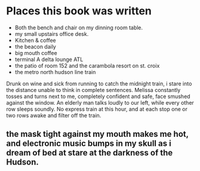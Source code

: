 # Places this book was written

- Both the bench and chair on my dinning room table.
- my small upstairs office desk.
- Kitchen & coffee
- the beacon daily
- big mouth coffee
- terminal A delta lounge ATL
- the patio of room 152 and the carambola resort on st. croix
- the metro north hudson line train

Drunk on wine and sick from running to catch the midnight train, i stare into the distance unable to think in complete sentences. Melissa constantly tosses and turns next to me, completely confident and safe, face smushed against the window. An elderly man talks loudly to our left, while every other row sleeps soundly. No express train at this hour, and at each stop one or two rows awake and filter off the train.

the mask tight against my mouth makes me hot, and electronic music bumps in my skull as i dream of bed at stare at the darkness of the Hudson.
- 